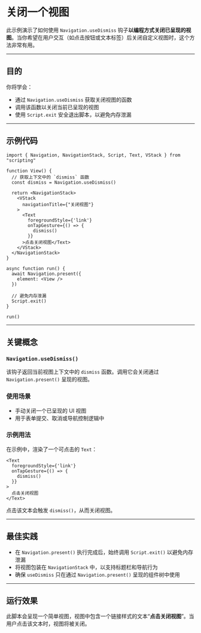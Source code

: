 # 关闭一个视图 
        
此示例演示了如何使用 `Navigation.useDismiss` 钩子**以编程方式关闭已呈现的视图**。当你希望在用户交互（如点击按钮或文本标签）后关闭自定义视图时，这个方法非常有用。

---

## 目的

你将学会：

* 通过 `Navigation.useDismiss` 获取关闭视图的函数
* 调用该函数以关闭当前已呈现的视图
* 使用 `Script.exit` 安全退出脚本，以避免内存泄漏

---

## 示例代码

```tsx
import { Navigation, NavigationStack, Script, Text, VStack } from "scripting"

function View() {
  // 获取上下文中的 `dismiss` 函数
  const dismiss = Navigation.useDismiss()

  return <NavigationStack>
    <VStack
      navigationTitle={"关闭视图"}
    >
      <Text
        foregroundStyle={'link'}
        onTapGesture={() => {
          dismiss()
        }}
      >点击关闭视图</Text>
    </VStack>
  </NavigationStack>
}

async function run() {
  await Navigation.present({
    element: <View />
  })

  // 避免内存泄漏
  Script.exit()
}

run()
```

---

## 关键概念

### `Navigation.useDismiss()`

该钩子返回当前视图上下文中的 `dismiss` 函数。调用它会关闭通过 `Navigation.present()` 呈现的视图。

### 使用场景

* 手动关闭一个已呈现的 UI 视图
* 用于表单提交、取消或导航控制逻辑中

### 示例用法

在示例中，渲染了一个可点击的 `Text`：

```tsx
<Text
  foregroundStyle={'link'}
  onTapGesture={() => {
    dismiss()
  }}
>
  点击关闭视图
</Text>
```

点击该文本会触发 `dismiss()`，从而关闭视图。

---

## 最佳实践

* 在 `Navigation.present()` 执行完成后，始终调用 `Script.exit()` 以避免内存泄漏
* 将视图包装在 `NavigationStack` 中，以支持标题栏和导航行为
* 确保 `useDismiss` 只在通过 `Navigation.present()` 呈现的组件树中使用

---

## 运行效果

此脚本会呈现一个简单视图，视图中包含一个链接样式的文本“**点击关闭视图**”。当用户点击该文本时，视图将被关闭。
